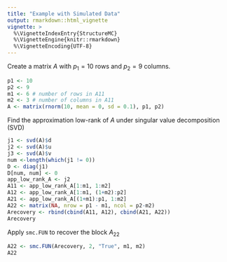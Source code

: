 ```yaml
---
title: "Example with Simulated Data"
output: rmarkdown::html_vignette
vignette: >
  %\VignetteIndexEntry{StructureMC}
  %\VignetteEngine{knitr::rmarkdown}
  %\VignetteEncoding{UTF-8}
---
```


Create a matrix $A$ with $p_1 = 10$ rows and $p_2 = 9$ columns.

```r
p1 <- 10
p2 <- 9
m1 <- 6 # number of rows in A11
m2 <- 3 # number of columns in A11
A <- matrix(rnorm(10, mean = 0, sd = 0.1), p1, p2)
```

Find the approximation low-rank of $A$ under singular value decomposition (SVD)

```r
j1 <- svd(A)$d
j2 <- svd(A)$u
j3 <- svd(A)$v
num <-length(which(j1 != 0))
D <- diag(j1)
D[num, num] <- 0
app_low_rank_A <- j2
A11 <- app_low_rank_A[1:m1, 1:m2]
A12 <- app_low_rank_A[1:m1, (1+m2):p2]
A21 <- app_low_rank_A[(1+m1):p1, 1:m2]
A22 <- matrix(NA, nrow = p1 - m1, ncol = p2-m2)
Arecovery <- rbind(cbind(A11, A12), cbind(A21, A22))
Arecovery
```

Apply `smc.FUN` to recover the block $A_{22}$

```r
A22 <- smc.FUN(Arecovery, 2, "True", m1, m2)
A22
```
